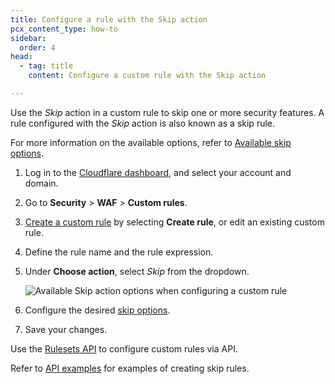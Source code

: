 ```yaml
---
title: Configure a rule with the Skip action
pcx_content_type: how-to
sidebar:
  order: 4
head:
  - tag: title
    content: Configure a custom rule with the Skip action

---
```



Use the *Skip* action in a custom rule to skip one or more security features. A rule configured with the *Skip* action is also known as a skip rule.

For more information on the available options, refer to [Available skip options](/waf/custom-rules/skip/options/).

<Tabs> <TabItem label="Dashboard">

1. Log in to the [Cloudflare dashboard](https://dash.cloudflare.com), and select your account and domain.

2. Go to **Security** > **WAF** > **Custom rules**.

3. [Create a custom rule](/waf/custom-rules/create-dashboard/) by selecting **Create rule**, or edit an existing custom rule.

4. Define the rule name and the rule expression.

5. Under **Choose action**, select *Skip* from the dropdown.

   ![Available Skip action options when configuring a custom rule](~/assets/images/waf/custom-rules/skip-action-options.png)

6. Configure the desired [skip options](/waf/custom-rules/skip/options/).

7. Save your changes.

</TabItem> <TabItem label="API">

Use the [Rulesets API](/ruleset-engine/rulesets-api/) to configure custom rules via API.

Refer to [API examples](/waf/custom-rules/skip/api-examples/) for examples of creating skip rules.

</TabItem> </Tabs>
